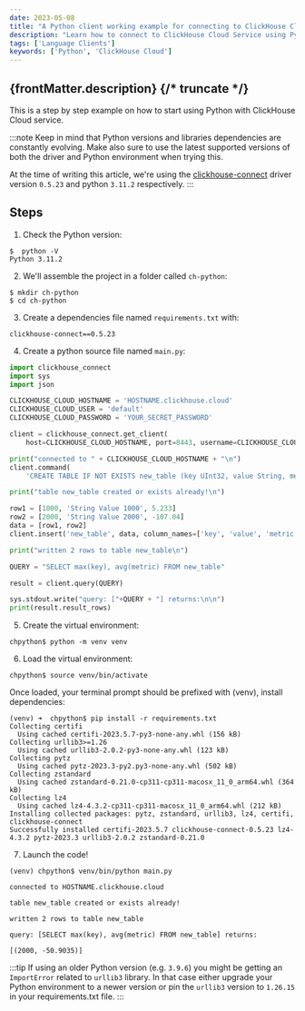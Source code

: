 ```yaml
---
date: 2023-05-08
title: "A Python client working example for connecting to ClickHouse Cloud Service"
description: "Learn how to connect to ClickHouse Cloud Service using Python with a step-by-step example using the clickhouse-connect driver."
tags: ['Language Clients']
keywords: ['Python', 'ClickHouse Cloud']
---
```


{frontMatter.description}
{/* truncate */}
---

This is a step by step example on how to start using Python with ClickHouse Cloud service. 

:::note
Keep in mind that Python versions and libraries dependencies are constantly evolving. Make also sure to use the latest supported versions of both the driver and Python environment when trying this.

At the time of writing this article, we're using the [clickhouse-connect](https://github.com/ClickHouse/clickhouse-connect) driver version `0.5.23` and python `3.11.2` respectively.
:::


## Steps

1. Check the Python version:

```
$  python -V
Python 3.11.2
```

2. We'll assemble the project in a folder called `ch-python`:

```
$ mkdir ch-python
$ cd ch-python
```

3. Create a dependencies file named `requirements.txt` with:

```
clickhouse-connect==0.5.23
```

4. Create a python source file named `main.py`:

```py
import clickhouse_connect
import sys
import json

CLICKHOUSE_CLOUD_HOSTNAME = 'HOSTNAME.clickhouse.cloud'
CLICKHOUSE_CLOUD_USER = 'default'
CLICKHOUSE_CLOUD_PASSWORD = 'YOUR_SECRET_PASSWORD'

client = clickhouse_connect.get_client(
    host=CLICKHOUSE_CLOUD_HOSTNAME, port=8443, username=CLICKHOUSE_CLOUD_USER, password=CLICKHOUSE_CLOUD_PASSWORD)

print("connected to " + CLICKHOUSE_CLOUD_HOSTNAME + "\n")
client.command(
    'CREATE TABLE IF NOT EXISTS new_table (key UInt32, value String, metric Float64) ENGINE MergeTree ORDER BY key')

print("table new_table created or exists already!\n")

row1 = [1000, 'String Value 1000', 5.233]
row2 = [2000, 'String Value 2000', -107.04]
data = [row1, row2]
client.insert('new_table', data, column_names=['key', 'value', 'metric'])

print("written 2 rows to table new_table\n")

QUERY = "SELECT max(key), avg(metric) FROM new_table"

result = client.query(QUERY)

sys.stdout.write("query: ["+QUERY + "] returns:\n\n")
print(result.result_rows)
```

5. Create the virtual environment:

```
chpython$ python -m venv venv
```

6. Load the virtual environment:

```
chpython$ source venv/bin/activate
```

Once loaded, your terminal prompt should be prefixed with (venv), install dependencies:

```
(venv) ➜  chpython$ pip install -r requirements.txt
Collecting certifi
  Using cached certifi-2023.5.7-py3-none-any.whl (156 kB)
Collecting urllib3>=1.26
  Using cached urllib3-2.0.2-py3-none-any.whl (123 kB)
Collecting pytz
  Using cached pytz-2023.3-py2.py3-none-any.whl (502 kB)
Collecting zstandard
  Using cached zstandard-0.21.0-cp311-cp311-macosx_11_0_arm64.whl (364 kB)
Collecting lz4
  Using cached lz4-4.3.2-cp311-cp311-macosx_11_0_arm64.whl (212 kB)
Installing collected packages: pytz, zstandard, urllib3, lz4, certifi, clickhouse-connect
Successfully installed certifi-2023.5.7 clickhouse-connect-0.5.23 lz4-4.3.2 pytz-2023.3 urllib3-2.0.2 zstandard-0.21.0
```

7. Launch the code!

```
(venv) chpython$ venv/bin/python main.py

connected to HOSTNAME.clickhouse.cloud

table new_table created or exists already!

written 2 rows to table new_table

query: [SELECT max(key), avg(metric) FROM new_table] returns:

[(2000, -50.9035)]
```

:::tip
If using an older Python version (e.g. `3.9.6`) you might be getting an `ImportError` related to `urllib3` library.
In that case either upgrade your Python environment to a newer version or pin the `urllib3` version to `1.26.15` in your requirements.txt file.
:::
